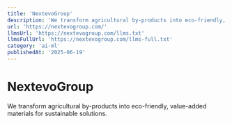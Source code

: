 ```yaml
---
title: 'NextevoGroup'
description: 'We transform agricultural by-products into eco-friendly, value-added materials for sustainable solutions.'
url: 'https://nextevogroup.com/'
llmsUrl: 'https://nextevogroup.com/llms.txt'
llmsFullUrl: 'https://nextevogroup.com/llms-full.txt'
category: 'ai-ml'
publishedAt: '2025-06-19'
---
```


# NextevoGroup

We transform agricultural by-products into eco-friendly, value-added materials for sustainable solutions.
